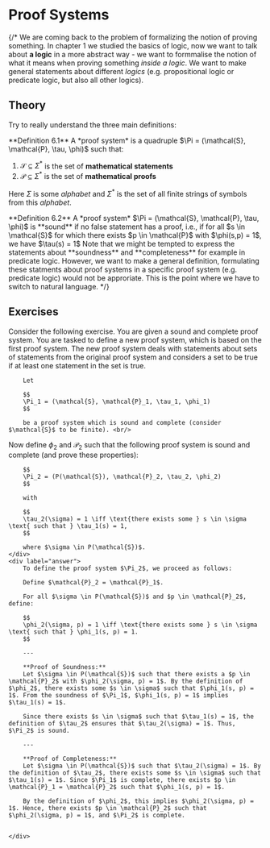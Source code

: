 
# Proof Systems

{/* We are coming back to the problem of formalizing the notion of proving something.
In chapter 1 we studied the basics of logic, now we want to talk about **a logic** in a more abstract way - we want to formmalise the notion of what it means when proving something *inside a logic*.
We want to make general statements about different *logics* (e.g. propositional logic or predicate logic, but also all other logics).

## Theory


Try to really understand the three main definitions:

<Callout type='-'>
**Definition 6.1** A *proof system* is a quadruple $\Pi = (\mathcal{S}, \mathcal{P}, \tau, \phi)$ such that:

1. $\mathcal{S} \subseteq \Sigma^*$ is the set of **mathematical statements**
2. $\mathcal{P} \subseteq \Sigma^*$ is the set of **mathematical proofs**


Here $\Sigma$ is some *alphabet* and $\Sigma^*$ is the set of all finite strings of symbols from this *alphabet*. 

</Callout>

<Callout type="-">
**Definition 6.2** A *proof system* $\Pi = (\mathcal{S}, \mathcal{P}, \tau, \phi)$ is **sound** if no false statement has a proof, i.e., if for all $s \in \mathcal{S}$ for which there exists $p \in \mathcal{P}$ with $\phi(s,p) = 1$, we have $\tau(s) = 1$
</Callout>



<Callout type='warning'>
Note that we might be tempted to express the statements about **soundness** and **completeness** for example in predicate logic. However, we want to make a general definition, formulating these statments about proof systems in a specific proof system (e.g. predicate logic) would not be approriate. This is the point where we have to switch to natural language.
</Callout> */}

## Exercises

<Problem title="Powerset Proof System" source="Tobias Steinbrecher">
    <div label="question">
        Consider the following exercise. You are given a sound and complete proof system. You are tasked to define a new proof system, which is based on the first proof system. The new proof system deals with statements about sets of statements from the original proof system and considers a set to be true if at least one statement in the set is true. 

        Let 

        $$
        \Pi_1 = (\mathcal{S}, \mathcal{P}_1, \tau_1, \phi_1)
        $$

        be a proof system which is sound and complete (consider $\mathcal{S}$ to be finite). <br/> 

Now define $\phi_2$ and $\mathcal{P}_2$ such that the following proof system is sound and complete (and prove these properties):

        $$
        \Pi_2 = (P(\mathcal{S}), \mathcal{P}_2, \tau_2, \phi_2)
        $$

        with 

        $$
        \tau_2(\sigma) = 1 \iff \text{there exists some } s \in \sigma \text{ such that } \tau_1(s) = 1,
        $$

        where $\sigma \in P(\mathcal{S})$.
    </div>
    <div label="answer">
        To define the proof system $\Pi_2$, we proceed as follows:

        Define $\mathcal{P}_2 = \mathcal{P}_1$.

        For all $\sigma \in P(\mathcal{S})$ and $p \in \mathcal{P}_2$, define:

        $$
        \phi_2(\sigma, p) = 1 \iff \text{there exists some } s \in \sigma \text{ such that } \phi_1(s, p) = 1.
        $$

        ---
         
        **Proof of Soundness:**   
        Let $\sigma \in P(\mathcal{S})$ such that there exists a $p \in \mathcal{P}_2$ with $\phi_2(\sigma, p) = 1$. By the definition of $\phi_2$, there exists some $s \in \sigma$ such that $\phi_1(s, p) = 1$. From the soundness of $\Pi_1$, $\phi_1(s, p) = 1$ implies $\tau_1(s) = 1$. 

        Since there exists $s \in \sigma$ such that $\tau_1(s) = 1$, the definition of $\tau_2$ ensures that $\tau_2(\sigma) = 1$. Thus, $\Pi_2$ is sound.

        ---

        **Proof of Completeness:**  
        Let $\sigma \in P(\mathcal{S})$ such that $\tau_2(\sigma) = 1$. By the definition of $\tau_2$, there exists some $s \in \sigma$ such that $\tau_1(s) = 1$. Since $\Pi_1$ is complete, there exists $p \in \mathcal{P}_1 = \mathcal{P}_2$ such that $\phi_1(s, p) = 1$. 

        By the definition of $\phi_2$, this implies $\phi_2(\sigma, p) = 1$. Hence, there exists $p \in \mathcal{P}_2$ such that $\phi_2(\sigma, p) = 1$, and $\Pi_2$ is complete.

        
    </div>
</Problem>

